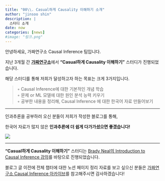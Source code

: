 ```yaml
---
title: "00\\. Casual하게 Causality 이해하기 소개"
author: "jinsoo shin"
description: |
  스터디 소개
date: now
categories: [news]
#image: "링크.png"
---
```


안녕하세요, 가짜연구소 Causal Inference 팀입니다.

지난 3개월 간 [**가짜연구소**](https://pseudo-lab.com/)에서 **"Casual하게 Causality 이해하기"** 스터디가 진행되었습니다.

해당 스터디를 통해 저희가 달성하고자 하는 목표는 크게 3가지입니다.

> ◦ Causal Inference에 대한 기본적인 개념 학습\
> ◦ 문제 or ML 모델에 대한 원인 분석 능력 키우기\
> ◦ 공부한 내용을 정리해, Causal Inference 에 대한 한국어 자료 만들어보기

------------------------------------------------------------------------

인과추론을 공부하러 오신 분들이 저희가 작성한 블로그를 통해,

한국어 자료가 많지 않은 **인과추론에 더 쉽게 다가가셨으면 좋겠습니다!**

![](thumbnail2.png)

------------------------------------------------------------------------

**"Casual하게 Causality 이해하기"** 스터디는 [Brady Neal의 Introduction to Causal Inference 강의](https://www.bradyneal.com/causal-inference-course)를 바탕으로 진행되었습니다.

블로그 글 이전에 전체 챕터에 대한 노션 페이지 정리 자료를 보고 싶으신 분들은 [가짜연구소 Causal Inference 아카이브](https://pseudo-lab.com/Casual-Causality-efb2d821ae334b8d9674ca331edebc72)를 참고해주시면 감사하겠습니다!
